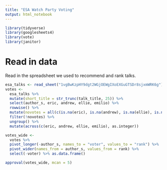 ```yaml
---
title: "ESA Watch Party Voting"
output: html_notebook
---
```


```r
library(tidyverse)
library(googlesheets4)
library(vote)
library(janitor)
```

# Read in data

Read in the spreadsheet we used to recommend and rank talks.

```r
esa_talks <- read_sheet("1vgBwKzpHY9dgt2WGjOEWgIXoEXGuGTSDr8sjxmWRK6g") %>% clean_names()
votes <-
  esa_talks %>% 
  mutate(short_title = str_trunc(talk_title, 25)) %>% 
  select(author_s, eric, andrew, ellie, emilio) %>% 
  rowwise() %>% 
  mutate(novotes = all(c(is.na(eric), is.na(andrew), is.na(ellie), is.na(emilio)))) %>% 
  filter(!novotes) %>% 
  ungroup() %>% 
  mutate(across(c(eric, andrew, ellie, emilio), as.integer))

votes_wide <- 
  votes %>% 
  pivot_longer(-author_s, names_to = "voter", values_to = "rank") %>% 
  pivot_wider(names_from = author_s, values_from = rank) %>% 
  select(-voter) %>% as.data.frame()
```

```r
approval(votes_wide, mcan = 5)
```

